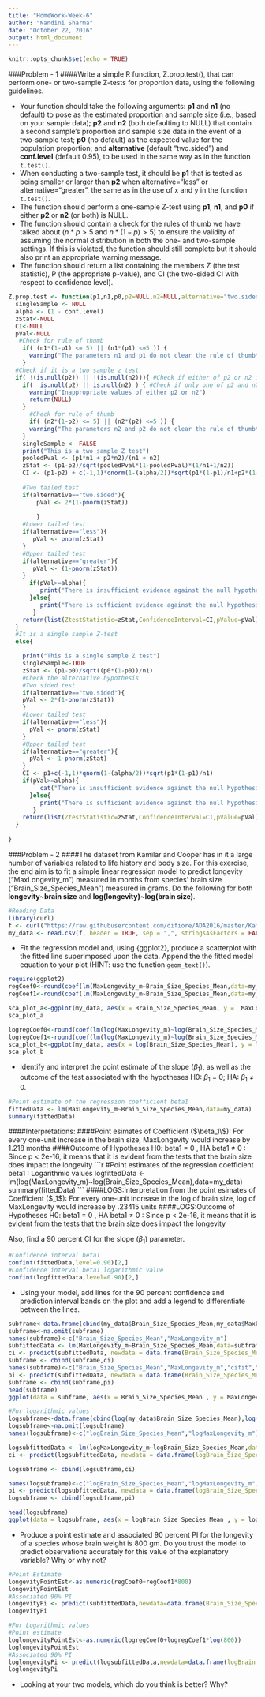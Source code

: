 ```yaml
---
title: "HomeWork-Week-6"
author: "Nandini Sharma"
date: "October 22, 2016"
output: html_document
---
```


```r
knitr::opts_chunk$set(echo = TRUE)
```
###Problem - 1
####Write a simple R function, Z.prop.test(), that can perform one- or two-sample Z-tests for proportion data, using the following guidelines.


- Your function should take the following arguments: **p1** and **n1** (no default) to pose as the estimated proportion and sample size (i.e., based on your sample data); **p2** and **n2** (both defaulting to NULL) that contain a second sample's proportion and sample size data in the event of a two-sample test; **p0** (no default) as the expected value for the population proportion; and **alternative** (default "two.sided") and **conf.level** (default 0.95), to be used in the same way as in the function `t.test()`.
- When conducting a two-sample test, it should be **p1** that is tested as being smaller or larger than **p2** when alternative="less" or alternative="greater", the same as in the use of x and y in the function `t.test()`.
- The function should perform a one-sample Z-test using **p1**, **n1**, and **p0** if either **p2** or **n2** (or both) is NULL.
- The function should contain a check for the rules of thumb we have talked about ($n * p > 5$ and $n * (1-p) >5$) to ensure the validity of assuming the normal distribution in both the one- and two-sample settings. If this is violated, the function should still complete but it should also print an appropriate warning message.
- The function should return a list containing the members Z (the test statistic), P (the appropriate p-value), and CI (the two-sided CI with respect to confidence level).

```r
Z.prop.test <- function(p1,n1,p0,p2=NULL,n2=NULL,alternative="two.sided",conf.level=0.95){
  singleSample <- NULL 
  alpha <- (1 - conf.level)
  zStat<-NULL
  CI<-NULL
  pVal<-NULL
   #Check for rule of thumb
    if( (n1*(1-p1) <= 5) || (n1*(p1) <=5 )) {
      warning("The parameters n1 and p1 do not clear the rule of thumb\n n*p >5 and n*(1-p) > 5")
    }
  #Check if it is a two sample z test 
  if( !(is.null(p2)) || !(is.null(n2))){ #Check if either of p2 or n2 is non null
    if(  is.null(p2) || is.null(n2) ) { #Check if only one of p2 and n2 is null
      warning("Inappropriate values of either p2 or n2")
      return(NULL)
    }
      #Check for rule of thumb
      if( (n2*(1-p2) <= 5) || (n2*(p2) <=5 )) {
      warning("The parameters n2 and p2 do not clear the rule of thumb\n n*p >5 and n*(1-p) > 5")
    }
    singleSample <- FALSE
    print("This is a two sample Z test")
    pooledPval <- (p1*n1 + p2*n2)/(n1 + n2)
    zStat <- (p1-p2)/sqrt(pooledPval*(1-pooledPval)*(1/n1+1/n2))
    CI <- (p1-p2) + c(-1,1)*qnorm(1-(alpha/2))*sqrt(p1*(1-p1)/n1+p2*(1-p2)/n2)
    
    #Two tailed test
    if(alternative=="two.sided"){
        pVal <- 2*(1-pnorm(zStat))
       
        }
    #Lower tailed test
    if(alternative=="less"){
       pVal <- pnorm(zStat)
    }
    #Upper tailed test
    if(alternative=="greater"){
       pVal <- (1-pnorm(zStat))
    }
      if(pVal>=alpha){
         print("There is insufficient evidence against the null hypothesis that p1 = p2, and therefore you retain H0")
      }else{
         print("There is sufficient evidence against the null hypothesis that p1 = p2, and therefore we reject H0")
       }
    return(list(ZtestStatistic=zStat,ConfidenceInterval=CI,pValue=pVal))
  }
  #It is a single sample Z-test
  else{

    print("This is a single sample Z test")
    singleSample<-TRUE
    zStat <- (p1-p0)/sqrt((p0*(1-p0))/n1)
    #Check the alternative hypothesis
    #Two sided test
    if(alternative=="two.sided"){
    pVal <- 2*(1-pnorm(zStat))
    }
    #Lower tailed test
    if(alternative=="less"){
      pVal <- pnorm(zStat)
    }
    #Upper tailed test
    if(alternative=="greater"){
      pVal <- 1-pnorm(zStat)
    }
    CI <- p1+c(-1,1)*qnorm(1-(alpha/2))*sqrt(p1*(1-p1)/n1)
    if(pVal>=alpha){
         cat("There is insufficient evidence against the null hypothesis that p0 =",p0," and therefore you retain H0 \n" )
      }else{
         print("There is sufficient evidence against the null hypothesis that p0 =",p0," and therefore we reject H0 \n")
       }
    return(list(ZtestStatistic=zStat,ConfidenceInterval=CI,pValue=pVal))
  }
 
}
```
###Problem - 2
####The dataset from Kamilar and Cooper has in it a large number of variables related to life history and body size. For this exercise, the end aim is to fit a simple linear regression model to predict longevity ("MaxLongevity\_m") measured in months from species' brain size ("Brain\_Size\_Species_Mean") measured in grams. Do the following for both **longevity~brain size** and **log(longevity)~log(brain size)**.

```r
#Reading Data
library(curl)
f <- curl("https://raw.githubusercontent.com/difiore/ADA2016/master/KamilarAndCooperData.csv")
my_data <- read.csv(f, header = TRUE, sep = ",", stringsAsFactors = FALSE)
```

- Fit the regression model and, using {ggplot2}, produce a scatterplot with the fitted line superimposed upon the data. Append the the fitted model equation to your plot (HINT: use the function `geom_text()`).

```r
require(ggplot2)
regCoef0<-round(coef(lm(MaxLongevity_m~Brain_Size_Species_Mean,data=my_data))[1],2)
regCoef1<-round(coef(lm(MaxLongevity_m~Brain_Size_Species_Mean,data=my_data))[2],2)

sca_plot_a<-ggplot(my_data, aes(x = Brain_Size_Species_Mean, y =  MaxLongevity_m)) + geom_point() + geom_smooth(method = "lm") + annotate("text", x = 200, y=700, label = paste("longevity=", regCoef0, "+", regCoef1, "* brainSize")) + ggtitle("longevity ~ brain size")
sca_plot_a

logregCoef0<-round(coef(lm(log(MaxLongevity_m)~log(Brain_Size_Species_Mean),data=my_data))[1],2)
logregCoef1<-round(coef(lm(log(MaxLongevity_m)~log(Brain_Size_Species_Mean),data=my_data))[2],2)
sca_plot_b<-ggplot(my_data, aes(x = log(Brain_Size_Species_Mean), y = log(MaxLongevity_m) )) + geom_point() + geom_smooth(method = "lm") + annotate("text", x = 2, y=6.5, label = paste("longevity=", logregCoef0, "+", logregCoef1, "* brainSize"))+ ggtitle("LOG(longevity) ~ LOG(brain size)")
sca_plot_b

```


- Identify and interpret the point estimate of the slope ($\beta_1$), as well as the outcome of the test associated with the hypotheses H0: $\beta_1$ = 0; HA: $\beta_1$ ≠ 0. 
```r
#Point estimate of the regression coefficient beta1
fittedData <- lm(MaxLongevity_m~Brain_Size_Species_Mean,data=my_data)
summary(fittedData)

```
####Interpretations:
####Point esimates of Coefficient ($\beta_1\$): For every one-unit increase in the brain size, MaxLongevity would increase by 1.218 months
####Outcome of Hypotheses H0: beta1 = 0 , HA beta1  ≠ 0 : Since p < 2e-16, it means that it is evident from the tests that the brain size does impact the longevity
```r
#Point estimates of the regression coefficient beta1 : Logarithmic values
logfittedData <- lm(log(MaxLongevity_m)~log(Brain_Size_Species_Mean),data=my_data)
summary(fittedData)
```
####LOGS:Interpretation from the point esimates of Coefficient ($\beta_1\$): For every one-unit increase in the log of brain size, log of MaxLongevity would increase by .23415 units
####LOGS:Outcome of Hypotheses H0: beta1 = 0 , HA beta1  ≠ 0 : Since p < 2e-16, it means that it is evident from the tests that the brain size does impact the longevity

Also, find a 90 percent CI for the slope ($\beta_1$) parameter.
```r
#Confidence interval beta1 
confint(fittedData,level=0.90)[2,]
#Confidence interval beta1 logarithmic value
confint(logfittedData,level=0.90)[2,]
```


- Using your model, add lines for the 90 percent confidence and prediction interval bands on the plot and add a legend to differentiate between the lines.
```r
subframe<-data.frame(cbind(my_data$Brain_Size_Species_Mean,my_data$MaxLongevity_m))
subframe<-na.omit(subframe)
names(subframe)<-c("Brain_Size_Species_Mean","MaxLongevity_m")
subfittedData <- lm(MaxLongevity_m~Brain_Size_Species_Mean,data=subframe)
ci <- predict(subfittedData, newdata = data.frame(Brain_Size_Species_Mean = subframe$Brain_Size_Species_Mean), interval = "confidence", level = 0.90)
subframe <- cbind(subframe,ci)
names(subframe)<-c("Brain_Size_Species_Mean","MaxLongevity_m","cifit","cilwr","ciupr")
pi <- predict(subfittedData, newdata = data.frame(Brain_Size_Species_Mean = subframe$Brain_Size_Species_Mean), interval = "prediction", level = 0.90)
subframe <- cbind(subframe,pi)
head(subframe)
ggplot(data = subframe, aes(x = Brain_Size_Species_Mean , y = MaxLongevity_m) ) + geom_point() + geom_line(aes(x = Brain_Size_Species_Mean, y = cifit, colour = cifit)) + geom_line(aes(x = Brain_Size_Species_Mean, y = cilwr, colour = cilwr)) + geom_line(aes(x = Brain_Size_Species_Mean, y = ciupr,colour = ciupr)) + geom_line(aes(x = Brain_Size_Species_Mean, y = lwr,colour = lwr)) + geom_line(aes(x = Brain_Size_Species_Mean, y = upr,colour = upr)) + guides(colour = "legend")

#For logarithmic values
logsubframe<-data.frame(cbind(log(my_data$Brain_Size_Species_Mean),log(my_data$MaxLongevity_m)))
logsubframe<-na.omit(logsubframe)
names(logsubframe)<-c("logBrain_Size_Species_Mean","logMaxLongevity_m")

logsubfittedData <- lm(logMaxLongevity_m~logBrain_Size_Species_Mean,data=logsubframe)
ci <- predict(logsubfittedData, newdata = data.frame(logBrain_Size_Species_Mean = logsubframe$logBrain_Size_Species_Mean), interval = "confidence", level = 0.90)

logsubframe <- cbind(logsubframe,ci)

names(logsubframe)<-c("logBrain_Size_Species_Mean","logMaxLongevity_m","cifit","cilwr","ciupr")
pi <- predict(logsubfittedData, newdata = data.frame(logBrain_Size_Species_Mean = logsubframe$logBrain_Size_Species_Mean), interval = "prediction", level = 0.90)
logsubframe <- cbind(logsubframe,pi)

head(logsubframe)
ggplot(data = logsubframe, aes(x = logBrain_Size_Species_Mean , y = logMaxLongevity_m) ) + geom_point() + geom_line(aes(x = logBrain_Size_Species_Mean, y = cifit), colour = "black",show.legend = TRUE) + geom_line(aes(x = logBrain_Size_Species_Mean, y = cilwr), colour = "blue",show.legend = TRUE) + geom_line(aes(x = logBrain_Size_Species_Mean, y = ciupr),colour = "blue",show.legend = TRUE) + geom_line(aes(x = logBrain_Size_Species_Mean, y = lwr),colour = "red",show.legend = TRUE) + geom_line(aes(x = logBrain_Size_Species_Mean, y = upr),colour = "red",show.legend = TRUE) + scale_colour_manual("Lines", labels=c("fitted", "conf interval","prediction interval"), values=c("black","red", "blue"))
```

- Produce a point estimate and associated 90 percent PI for the longevity of a species whose brain weight is 800 gm. Do you trust the model to predict observations accurately for this value of the explanatory variable? Why or why not?
```r
#Point Estimate
longevityPointEst<-as.numeric(regCoef0+regCoef1*800)
longevityPointEst
#Associated 90% PI
longevityPi <- predict(subfittedData,newdata=data.frame(Brain_Size_Species_Mean=800),interval="prediction",level=0.90)
longevityPi

#For Logarithmic values
#Point estimate
loglongevityPointEst<-as.numeric(logregCoef0+logregCoef1*log(800))
loglongevityPointEst
#Associated 90% PI
loglongevityPi <- predict(logsubfittedData,newdata=data.frame(logBrain_Size_Species_Mean=log(800)),interval="prediction",level=0.90)
loglongevityPi
```
- Looking at your two models, which do you think is better? Why?
